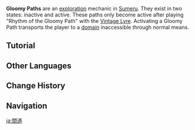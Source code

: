 {{Terminology Infobox
|image        = <gallery>
Inactive Gloomy Path.png|Inactive
Active Gloomy Path.png|Active
</gallery>
|type         = Exploration
|region       = Sumeru
}}
'''Gloomy Paths''' are an [[exploration]] mechanic in [[Sumeru]]. They exist in two states: inactive and active. These paths only become active after playing "Rhythm of the Gloomy Path" with the [[Vintage Lyre]]. Activating a Gloomy Path transports the player to a [[domain]] inaccessible through normal means.

==Tutorial==
{{Tutorial|Rhythm of the Gloomy Path}}
<!--
==Gallery==
-->

==Other Languages==
{{Other Languages
|en      = Gloomy Path
|zhs     = 黯道
|zhs_rm  = Àndào
|zht     = 黯道
|zht_rm  = Àndào
|zh_tl   = Dark Road
|ja      = 間道
|ja_rm   = Kandou
|ja_tl   = Side Road
|ko      = {{tt|비밀|祕密}} {{tt|통로|通路}}
|ko_tl   = Secret Path
|es      = Camino sombrío
|es_tl   = Gloomy Path
|fr      = Chemin sombre
|fr_tl   = Gloomy Path
|ru      = Мрачный путь
|ru_tl   = Gloomy Path
|th      = เส้นทางที่มืดมิด
|th_rm   = 
|th_tl   = 
|vi      = Mật Đạo
|vi_tl   = 
|de      = Dunkler Pfad
|de_tl   = Dark Path
|id      = Jalan Suram
|id_tl   = Gloomy Road
|pt      = Caminho Sombrio
|pt_tl   = 
|tr      = Kasvetli Yolu
|tr_tl   = Gloomy Path
|it      = Sentiero fosco
|it_tl   = 
}}

==Change History==
{{Change History|3.0}}

==Navigation==
{{Exploration Navbox|Sumeru}}

[[ja:間道]]